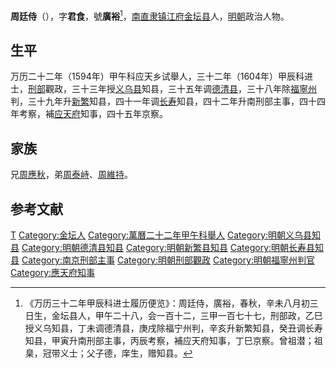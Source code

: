 '''周廷侍'''（{{bd|？||？|catIdx=}}），字'''君食'''，號'''廣裕'''<ref>《万历三十二年甲辰科进士履历便览》：周廷侍，廣裕，春秋，辛未八月初三日生，金坛县人，甲午二十八，会一百十二，三甲一百七十七，刑部政，乙巳授义乌知县，丁未调德清县，庚戌除福宁州判，辛亥升新繁知县，癸丑调长寿知县，甲寅升南刑部主事，丙辰考察，補应天府知事，丁巳京察。曾祖潜；祖臬，冠带义士；父子德，庠生，赠知县。</ref>，[[南直隶|南直隶]][[镇江府|镇江府]][[金坛县|金坛县]]人，[[明朝|明朝]]政治人物。

== 生平 ==
万历二十二年（1594年）甲午科应天乡试舉人，三十二年（1604年）甲辰科进士，[[刑部|刑部]]觀政，三十三年授[[义乌县|义乌县]]知县，三十五年调[[德清县|德清县]]，三十八年除[[福寧州|福寧州]]判，三十九年升[[新繁|新繁]]知县，四十一年调[[长寿县|长寿]]知县，四十二年升南刑部主事，四十四年考察，補[[应天府|应天府]]知事，四十五年京察。

== 家族 ==
兄[[周應秋|周應秋]]，弟[[周泰峙|周泰峙]]、[[周維持|周維持]]。

==参考文献==
{{reflist}}

{{start box}}
{{s-off}}
{{s-before|[[張維樞|張維樞]]}}
{{s-title|明朝義烏縣知縣|1605年－1607年}}
{{s-after|[[朱顯文|朱顯文]]}}
{{end box}}

{{萬曆三十二年甲辰科殿試金榜}}

{{Authority control}}

{{DEFAULTSORT:}}
[[Category:周姓|T]]
[[Category:金坛人|Category:金坛人]]
[[Category:萬曆二十二年甲午科舉人|Category:萬曆二十二年甲午科舉人]]
[[Category:明朝义乌县知县|Category:明朝义乌县知县]]
[[Category:明朝德清县知县|Category:明朝德清县知县]]
[[Category:明朝新繁县知县|Category:明朝新繁县知县]]
[[Category:明朝长寿县知县|Category:明朝长寿县知县]]
[[Category:南京刑部主事|Category:南京刑部主事]]
[[Category:明朝刑部觀政|Category:明朝刑部觀政]]
[[Category:明朝福寧州判官|Category:明朝福寧州判官]]
[[Category:應天府知事|Category:應天府知事]]